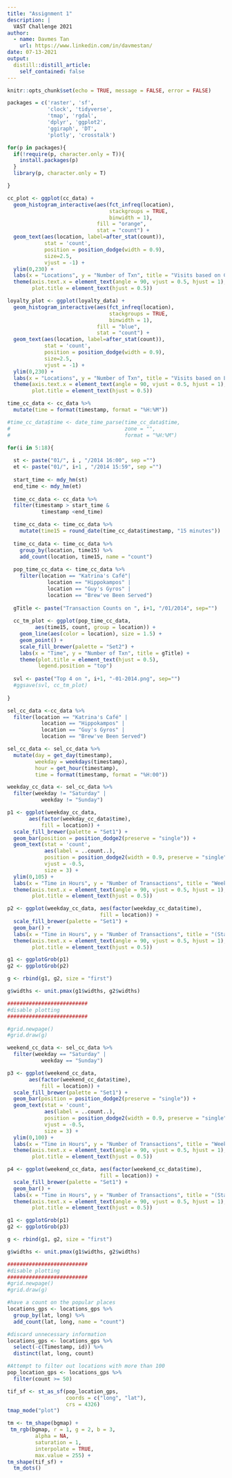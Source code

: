 ```yaml
---
title: "Assignment 1"
description: |
  VAST Challenge 2021
author:
  - name: Davmes Tan
    url: https://www.linkedin.com/in/davmestan/
date: 07-13-2021
output:
  distill::distill_article:
    self_contained: false
---
```



```r
knitr::opts_chunk$set(echo = TRUE, message = FALSE, error = FALSE)
```

```r

packages = c('raster', 'sf',
             'clock', 'tidyverse', 
             'tmap', 'rgdal',
             'dplyr', 'ggplot2',
             'ggiraph', 'DT',
             'plotly', 'crosstalk')

for(p in packages){
  if(!require(p, character.only = T)){
    install.packages(p)
  }
  library(p, character.only = T)

}

```

```r

cc_plot <- ggplot(cc_data) + 
  geom_histogram_interactive(aes(fct_infreq(location),
                                 stackgroups = TRUE,
                                 binwidth = 1),
                             fill = "orange",
                             stat = "count") +
  geom_text(aes(location, label=after_stat(count)),
            stat = 'count',
            position = position_dodge(width = 0.9), 
            size=2.5, 
            vjust = -1) + 
  ylim(0,230) + 
  labs(x = "Locations", y = "Number of Txn", title = "Visits based on Credit Card Transactions") +
  theme(axis.text.x = element_text(angle = 90, vjust = 0.5, hjust = 1),
        plot.title = element_text(hjust = 0.5))

loyalty_plot <- ggplot(loyalty_data) + 
  geom_histogram_interactive(aes(fct_infreq(location),
                                 stackgroups = TRUE,
                                 binwidth = 1),
                             fill = "blue",
                             stat = "count") +
  geom_text(aes(location, label=after_stat(count)),
            stat = 'count',
            position = position_dodge(width = 0.9), 
            size=2.5, 
            vjust = -1) + 
  ylim(0,230) + 
  labs(x = "Locations", y = "Number of Txn", title = "Visits based on Loyalty Card Transactions") +
  theme(axis.text.x = element_text(angle = 90, vjust = 0.5, hjust = 1),
        plot.title = element_text(hjust = 0.5))

time_cc_data <- cc_data %>%
  mutate(time = format(timestamp, format = "%H:%M"))

#time_cc_data$time <- date_time_parse(time_cc_data$time,
#                                     zone = "",
#                                     format = "%H:%M")

for(i in 5:18){
  
  st <- paste("01/", i , "/2014 16:00", sep ="")
  et <- paste("01/", i+1 , "/2014 15:59", sep ="")
  
  start_time <- mdy_hm(st)
  end_time <- mdy_hm(et)
  
  time_cc_data <- cc_data %>%
  filter(timestamp > start_time &
           timestamp <end_time)

  time_cc_data <- time_cc_data %>%
    mutate(time15 = round_date(time_cc_data$timestamp, "15 minutes"))
  
  time_cc_data <- time_cc_data %>%
    group_by(location, time15) %>%
    add_count(location, time15, name = "count")
  
  pop_time_cc_data <- time_cc_data %>%
    filter(location == "Katrina's Café"|
             location == "Hippokampos" |
             location == "Guy's Gyros" |
             location == "Brew've Been Served")
  
  gTitle <- paste("Transaction Counts on ", i+1, "/01/2014", sep="")
  
  cc_tm_plot <- ggplot(pop_time_cc_data,
         aes(time15, count, group = location)) + 
    geom_line(aes(color = location), size = 1.5) + 
    geom_point() + 
    scale_fill_brewer(palette = "Set2") +
    labs(x = "Time", y = "Number of Txn", title = gTitle) +
    theme(plot.title = element_text(hjust = 0.5),
          legend.position = "top")
  
  svl <- paste("Top 4 on ", i+1, "-01-2014.png", sep="")
  #ggsave(svl, cc_tm_plot)
  
}
```

```r

sel_cc_data <-cc_data %>%
  filter(location == "Katrina's Café" |
           location == "Hippokampos" |
           location == "Guy's Gyros" |
           location == "Brew've Been Served")

sel_cc_data <- sel_cc_data %>%
  mutate(day = get_day(timestamp),
         weekday = weekdays(timestamp),
         hour = get_hour(timestamp),
         time = format(timestamp, format = "%H:00"))

weekday_cc_data <- sel_cc_data %>%
  filter(weekday != "Saturday" |
           weekday != "Sunday")

p1 <- ggplot(weekday_cc_data, 
       aes(factor(weekday_cc_data$time), 
           fill = location)) + 
  scale_fill_brewer(palette = "Set1") + 
  geom_bar(position = position_dodge2(preserve = "single")) +
  geom_text(stat = 'count',
            aes(label = ..count..),
            position = position_dodge2(width = 0.9, preserve = "single"),
            vjust = -0.5,
            size = 3) + 
  ylim(0,105) +
  labs(x = "Time in Hours", y = "Number of Transactions", title = "Weekdays Visits by Time (H)") +
  theme(axis.text.x = element_text(angle = 90, vjust = 0.5, hjust = 1),
        plot.title = element_text(hjust = 0.5))

p2 <- ggplot(weekday_cc_data, aes(factor(weekday_cc_data$time), 
                              fill = location)) + 
  scale_fill_brewer(palette = "Set1") + 
  geom_bar() + 
  labs(x = "Time in Hours", y = "Number of Transactions", title = "(Stacked) Weekdays Visits by Time (H)") +
  theme(axis.text.x = element_text(angle = 90, vjust = 0.5, hjust = 1),
        plot.title = element_text(hjust = 0.5))

g1 <- ggplotGrob(p1)
g2 <- ggplotGrob(p2)

g <- rbind(g1, g2, size = "first")

g$widths <- unit.pmax(g1$widths, g2$widths)

##########################
#disable plotting
##########################

#grid.newpage()
#grid.draw(g)

weekend_cc_data <- sel_cc_data %>%
  filter(weekday == "Saturday" |
           weekday == "Sunday")

p3 <- ggplot(weekend_cc_data, 
       aes(factor(weekend_cc_data$time), 
           fill = location)) + 
  scale_fill_brewer(palette = "Set1") + 
  geom_bar(position = position_dodge2(preserve = "single")) +
  geom_text(stat = 'count',
            aes(label = ..count..),
            position = position_dodge2(width = 0.9, preserve = "single"),
            vjust = -0.5,
            size = 3) + 
  ylim(0,100) +
  labs(x = "Time in Hours", y = "Number of Transactions", title = "Weekends Visits by Time (H)") +
  theme(axis.text.x = element_text(angle = 90, vjust = 0.5, hjust = 1),
        plot.title = element_text(hjust = 0.5))

p4 <- ggplot(weekend_cc_data, aes(factor(weekend_cc_data$time), 
                              fill = location)) + 
  scale_fill_brewer(palette = "Set1") + 
  geom_bar() + 
  labs(x = "Time in Hours", y = "Number of Transactions", title = "(Stacked) Weekends Visits by Time (H)") +
  theme(axis.text.x = element_text(angle = 90, vjust = 0.5, hjust = 1),
        plot.title = element_text(hjust = 0.5))

g1 <- ggplotGrob(p1)
g2 <- ggplotGrob(p3)

g <- rbind(g1, g2, size = "first")

g$widths <- unit.pmax(g1$widths, g2$widths)

##########################
#disable plotting
##########################
#grid.newpage()
#grid.draw(g)

```

```r
#have a count on the popular places
locations_gps <- locations_gps %>%
  group_by(lat, long) %>%
  add_count(lat, long, name = "count")

#discard unnecessary information
locations_gps <- locations_gps %>%
  select(-c(Timestamp, id)) %>%
  distinct(lat, long, count)

#Attempt to filter out locations with more than 100
pop_location_gps <- locations_gps %>%
  filter(count >= 50)

tif_sf <- st_as_sf(pop_location_gps, 
                   coords = c("long", "lat"), 
                   crs = 4326)
tmap_mode("plot")

tm <- tm_shape(bgmap) + 
 tm_rgb(bgmap, r = 1, g = 2, b = 3,
         alpha = NA,
         saturation = 1,
         interpolate = TRUE,
         max.value = 255) +
tm_shape(tif_sf) + 
  tm_dots()
```